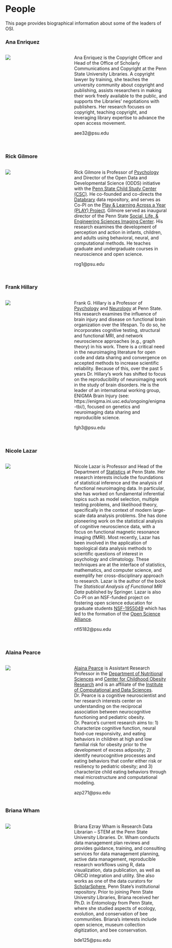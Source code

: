 # People

This page provides biographical information about some of the leaders of OSI.

### Ana Enriquez

:::: {.columns}
::: {.column width="40%"}
![](include/img/enriquez-ana.jpg)
:::
::: {.column width="60%"}

Ana Enriquez is the Copyright Officer and Head of the Office of Scholarly Communications and Copyright at the Penn State University Libraries. A copyright lawyer by training, she teaches the university community about copyright and publishing, assists researchers in making their work freely available to the public, and supports the Libraries’ negotiations with publishers. Her research focuses on copyright, teaching copyright, and leveraging library expertise to advance the open access movement. 

aee32@psu.edu</br></br>
:::
::::

### Rick Gilmore

:::: {.columns}
::: {.column width="40%"}
![](include/img/gilmore-rick.png)
:::
::: {.column width="60%"}

Rick Gilmore is Professor of [Psychology](https://psych.la.psu.edu) and Director of the Open Data and Developmental Science (ODDS) initiative with the [Penn State Child Study Center (CSC)](https://csc.la.psu.edu). He co-founded and co-directs the [Databrary](https://databrary.org) data repository, and serves as Co-PI on the [Play & Learning Across a Year (PLAY) Project](https://play-project.org). Gilmore served as inaugural director of the Penn State [Social, Life, & Engineering Sciences Imaging Center](https://imaging.psu.edu). His research examines the development of perception and action in infants, children, and adults using behavioral, neural, and computational methods. He teaches graduate and undergraduate courses in neuroscience and open science.

rog1@psu.edu</br></br>
:::
::::

### Frank Hillary

:::: {.columns}
::: {.column width="40%"}
![](include/img/hillary-frank.jpeg)
:::
::: {.column width="60%"}

Frank G. Hillary is a Professor of [Psychology](https://psych.la.psu.edu) and [Neurology](https://med.psu.edu/neurology) at Penn State. His research examines the influence of brain injury and disease on functional brain organization over the lifespan.  To do so, he incorporates cognitive testing, structural and functional MRI, and network neuroscience approaches (e.g., graph theory) in his work. There is a critical need in the neuroimaging literature for open code and data sharing and convergence on accepted methods to increase scientific reliability. Because of this, over the past 5 years Dr. Hillary's work has shifted to focus on the reproducibility of neuroimaging work in the study of brain disorders. He is the leader of an international working group, ENIGMA Brain Injury (see: https://enigma.ini.usc.edu/ongoing/enigma-tbi/), focused on genetics and neuroimaging data sharing and reproducible science.


fgh3@psu.edu</br></br>
:::
::::
### Nicole Lazar

:::: {.columns}
::: {.column width="40%"}
![](include/img/lazar-nicole.jpg)
:::
::: {.column width="60%"}

Nicole Lazar is Professor and Head of the Department of [Statistics](https://science.psu.edu/stat) at Penn State. Her research interests include the foundations of statistical inference and the analysis of functional neuroimaging data. In particular, she has worked on fundamental inferential topics such as model selection, multiple testing problems, and likelihood theory, specifically in the context of modern large-scale data analysis problems. She has done pioneering work on the statistical analysis of cognitive neuroscience data, with a focus on functional magnetic resonance imaging (fMRI). Most recently, Lazar has been involved in the application of topological data analysis methods to scientific questions of interest in psychology and climatology. These techniques are at the interface of statistics, mathematics, and computer science, and exemplify her cross-disciplinary approach to research. Lazar is the author of the book *The Statistical Analysis of Functional MRI Data* published by Springer.  Lazar is also Co-PI on an NSF-funded project on fostering open science education for graduate students [NSF-1955049](https://www.nsf.gov/awardsearch/showAward?AWD_ID=1955049) which has led to the formation of the [Open Science Alliance](https://openscialliance.github.io/).


nfl5182@psu.edu</br></br>
:::
::::


### Alaina Pearce

:::: {.columns}

::: {.column width="40%"}

![](include/img/pearce-alaina.jpg)
:::
::: {.column width="60%"}
[Alaina Pearce](https://sites.psu.edu/alainapearce/) is Assistant Research Professor in the [Department of Nutritional Sciences](https://hhd.psu.edu/nutrition) and [Center for Childhood Obesity Research](https://hhd.psu.edu/ccor) and is an affiliate of the [Institute of Computational and Data Sciences](https://www.icds.psu.edu). Dr. Pearce is a cognitive neuroscientist and her research interests center on understanding on the reciprocal association between neurocognitive functioning and pediatric obesity. Dr. Pearce’s current research aims to: 1) characterize cognitive function, neural food-cue responsivity, and eating behaviors in children at high and low familial risk for obesity prior to the development of excess adiposity; 2) identify neurocognitive processes and eating behaviors that confer either risk or resiliency to pediatric obesity; and 3) characterize child eating behaviors through meal microstructure and computational modeling.

azp271@psu.edu</br>
:::
::::

### Briana Wham

:::: {.columns}
::: {.column width="40%"}
![](include/img/wham-briana.jpg)
:::
::: {.column width="60%"}
Briana Ezray Wham is Research Data Librarian – STEM at the Penn State University Libraries. Dr. Wham conducts data management plan reviews and provides guidance, training, and consulting services for data management planning, active data management, reproducible research workflows using R, data visualization, data publication, as well as ORCiD integration and utility. She also works as one of the data curators for [ScholarSphere](https://scholarsphere.psu.edu), Penn State's institutional repository. Prior to joining Penn State University Libraries, Briana received her Ph.D. in Entomology from Penn State, where she studied aspects of ecology, evolution, and conservation of bee communities. Briana’s interests include open science, museum collection digitization, and bee conservation.

bde125@psu.edu
:::
::::

